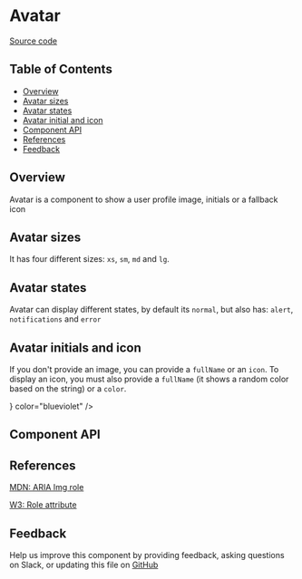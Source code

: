 
# Avatar

[Source code](https://github.com/leemonade/bubbles/tree/main/packages/components/src/informative/Avatar/Avatar.js)

## Table of Contents

<!-- START doctoc generated TOC please keep comment here to allow auto update -->
<!-- DON'T EDIT THIS SECTION, INSTEAD RE-RUN doctoc TO UPDATE -->

- [Overview](#overview)
- [Avatar sizes](#avatar-sizes)
- [Avatar states](#avatar-states)
- [Avatar initial and icon](#avatar-initials-and-icon)
- [Component API](#component-api)
- [References](#references)
- [Feedback](#feedback)

## Overview

Avatar is a component to show a user profile image, initials or a fallback icon

<ThemeProvider>
  <Avatar image="https://images.unsplash.com/photo-1508214751196-bcfd4ca60f91?ixid=MXwxMjA3fDB8MHxwaG90by1wYWdlfHx8fGVufDB8fHw%3D&ixlib=rb-1.2.1&auto=format&fit=crop&w=255&q=80" />
</ThemeProvider>

## Avatar sizes

It has four different sizes: `xs`, `sm`, `md` and `lg`.

<ThemeProvider>
  <Group style={{ gap: 16 }} justifyContent="end">
    <Avatar
      size="xs"
      image="https://images.unsplash.com/photo-1508214751196-bcfd4ca60f91?ixid=MXwxMjA3fDB8MHxwaG90by1wYWdlfHx8fGVufDB8fHw%3D&ixlib=rb-1.2.1&auto=format&fit=crop&w=255&q=80"
    />
    <Avatar image="https://images.unsplash.com/photo-1508214751196-bcfd4ca60f91?ixid=MXwxMjA3fDB8MHxwaG90by1wYWdlfHx8fGVufDB8fHw%3D&ixlib=rb-1.2.1&auto=format&fit=crop&w=255&q=80" />
    <Avatar
      size="md"
      image="https://images.unsplash.com/photo-1508214751196-bcfd4ca60f91?ixid=MXwxMjA3fDB8MHxwaG90by1wYWdlfHx8fGVufDB8fHw%3D&ixlib=rb-1.2.1&auto=format&fit=crop&w=255&q=80"
    />
    <Avatar
      size="lg"
      image="https://images.unsplash.com/photo-1508214751196-bcfd4ca60f91?ixid=MXwxMjA3fDB8MHxwaG90by1wYWdlfHx8fGVufDB8fHw%3D&ixlib=rb-1.2.1&auto=format&fit=crop&w=255&q=80"
    />
  </Group>
</ThemeProvider>

## Avatar states

Avatar can display different states, by default its `normal`, but also has: `alert`, `notifications` and `error`

<ThemeProvider>
  <Group style={{ gap: 16 }} justifyContent="end">
    <Avatar
      size="md"
      image="https://images.unsplash.com/photo-1508214751196-bcfd4ca60f91?ixid=MXwxMjA3fDB8MHxwaG90by1wYWdlfHx8fGVufDB8fHw%3D&ixlib=rb-1.2.1&auto=format&fit=crop&w=255&q=80"
    />
    <Avatar
      size="md"
      state="alert"
      image="https://images.unsplash.com/photo-1508214751196-bcfd4ca60f91?ixid=MXwxMjA3fDB8MHxwaG90by1wYWdlfHx8fGVufDB8fHw%3D&ixlib=rb-1.2.1&auto=format&fit=crop&w=255&q=80"
    />
    <Avatar
      size="md"
      state="notifications"
      image="https://images.unsplash.com/photo-1508214751196-bcfd4ca60f91?ixid=MXwxMjA3fDB8MHxwaG90by1wYWdlfHx8fGVufDB8fHw%3D&ixlib=rb-1.2.1&auto=format&fit=crop&w=255&q=80"
    />
    <Avatar
      size="md"
      state="error"
      image="https://images.unsplash.com/photo-1508214751196-bcfd4ca60f91?ixid=MXwxMjA3fDB8MHxwaG90by1wYWdlfHx8fGVufDB8fHw%3D&ixlib=rb-1.2.1&auto=format&fit=crop&w=255&q=80"
    />
  </Group>
</ThemeProvider>

## Avatar initials and icon

If you don't provide an image, you can provide a `fullName` or an `icon`. To display an icon, you must also provide a `fullName` (it shows a random color based on the string) or a `color`.

<ThemeProvider>
  <Group style={{ gap: 16 }} justifyContent="end">
    <Avatar size="md" fullName="Random Name" />
    <Avatar size="md" fullName="Random Name" icon={<StarIcon />} color="blueviolet" />
  </Group>
</ThemeProvider>

## Component API

<Preview>
  <Story id="atoms-informative-avatar--playground" />
</Preview>

<Props of={Avatar} />

## References

[MDN: ARIA Img role](https://developer.mozilla.org/en-US/docs/Web/Accessibility/ARIA/Roles/img_role)

[W3: Role attribute](https://www.w3.org/WAI/PF/HTML/wiki/RoleAttribute)

## Feedback

Help us improve this component by providing feedback, asking questions on Slack, or updating this file on
[GitHub](https://github.com/leemonade/bubbles/edit/main/packages/components/src/informative/Avatar/Avatar.mdx)
